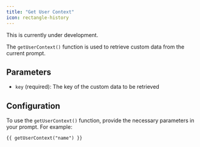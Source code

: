 ```yaml
---
title: "Get User Context"
icon: rectangle-history
---
```


<Warning>This is currently under development.</Warning>

The `getUserContext()` function is used to retrieve custom data from the current prompt.

## Parameters

- `key` (required): The key of the custom data to be retrieved

## Configuration

To use the `getUserContext()` function, provide the necessary parameters in your prompt. For example:

```markdown
{{ getUserContext("name") }}
```
